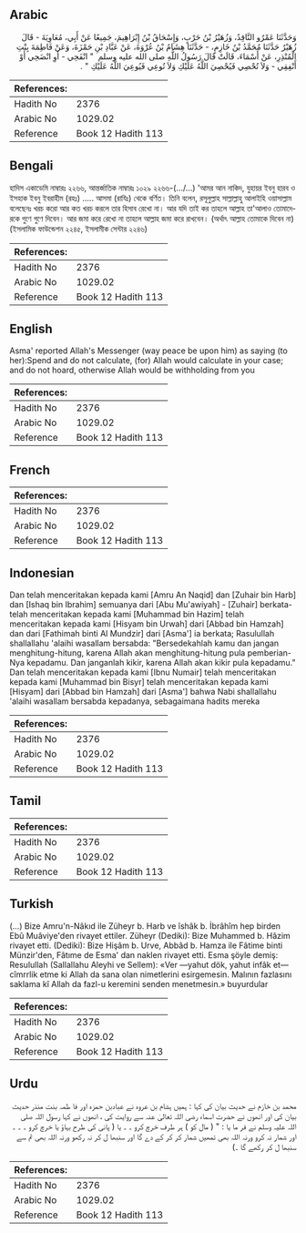 ## Arabic


<div dir="rtl" lang="ar" style={{fontSize:'larger',backgroundColor:'#f8f9fa',padding:20}}>
وَحَدَّثَنَا عَمْرٌو النَّاقِدُ، وَزُهَيْرُ بْنُ حَرْبٍ، وَإِسْحَاقُ بْنُ إِبْرَاهِيمَ، جَمِيعًا عَنْ أَبِي، مُعَاوِيَةَ - قَالَ زُهَيْرٌ حَدَّثَنَا مُحَمَّدُ بْنُ خَازِمٍ، - حَدَّثَنَا هِشَامُ بْنُ عُرْوَةَ، عَنْ عَبَّادِ بْنِ حَمْزَةَ، وَعَنْ فَاطِمَةَ بِنْتِ الْمُنْذِرِ، عَنْ أَسْمَاءَ، قَالَتْ قَالَ رَسُولُ اللَّهِ صلى الله عليه وسلم ‏ "‏ انْفَحِي - أَوِ انْضَحِي أَوْ أَنْفِقِي - وَلاَ تُحْصِي فَيُحْصِيَ اللَّهُ عَلَيْكِ وَلاَ تُوعِي فَيُوعِيَ اللَّهُ عَلَيْكِ ‏"‏ ‏.‏
</div>
<div style={{backgroundColor:'#f8f9fa',padding:20, marginBottom: 10}}><table> <thead> <tr> <th>References:</th> <th></th> </tr> </thead> <tbody><tr><td>Hadith No</td><td>2376</td></tr><tr><td>Arabic No</td><td>1029.02</td></tr><tr><td>Reference</td><td>Book 12 Hadith 113</td></tr></tbody></table></div>

## Bengali


<div dir="ltr" lang="bn" style={{fontSize:'larger',backgroundColor:'#f8f9fa',padding:20}}>
হাদিস একাডেমি নাম্বারঃ ২২৬৬, আন্তর্জাতিক নাম্বারঃ ১০২৯ ২২৬৬-(.../...) 'আমর আন নাকিদ, যুহায়র ইবনু হারব ও ইসহাক ইবনু ইবরাহীম (রহঃ) ..... আসমা (রাযিঃ) থেকে বর্ণিত। তিনি বলেন, রসূলুল্লাহ সাল্লাল্লাহু আলাইহি ওয়াসাল্লাম বলেছেনঃ খরচ করো আর কত খরচ করলে তার হিসাব রেখো না। আর যদি তাই কর তাহলে আল্লাহ তা'আলাও তোমাদেরকে গুণে গুণে দিবেন। আর জমা করে রেখো না তাহলে আল্লাহ জমা করে রাখবেন। (অর্থাৎ আল্লাহ তোমাকে দিবেন না) (ইসলামিক ফাউন্ডেশন ২২৪৫, ইসলামীক সেন্টার ২২৪৬)
</div>
<div style={{backgroundColor:'#f8f9fa',padding:20, marginBottom: 10}}><table> <thead> <tr> <th>References:</th> <th></th> </tr> </thead> <tbody><tr><td>Hadith No</td><td>2376</td></tr><tr><td>Arabic No</td><td>1029.02</td></tr><tr><td>Reference</td><td>Book 12 Hadith 113</td></tr></tbody></table></div>

## English


<div dir="ltr" lang="en" style={{fontSize:'larger',backgroundColor:'#f8f9fa',padding:20}}>
Asma' reported Allah's Messenger (way peace be upon him) as saying (to her):Spend and do not calculate, (for) Allah would calculate in your case; and do not hoard, otherwise Allah would be withholding from you
</div>
<div style={{backgroundColor:'#f8f9fa',padding:20, marginBottom: 10}}><table> <thead> <tr> <th>References:</th> <th></th> </tr> </thead> <tbody><tr><td>Hadith No</td><td>2376</td></tr><tr><td>Arabic No</td><td>1029.02</td></tr><tr><td>Reference</td><td>Book 12 Hadith 113</td></tr></tbody></table></div>

## French


<div dir="ltr" lang="fr" style={{fontSize:'larger',backgroundColor:'#f8f9fa',padding:20}}>

</div>
<div style={{backgroundColor:'#f8f9fa',padding:20, marginBottom: 10}}><table> <thead> <tr> <th>References:</th> <th></th> </tr> </thead> <tbody><tr><td>Hadith No</td><td>2376</td></tr><tr><td>Arabic No</td><td>1029.02</td></tr><tr><td>Reference</td><td>Book 12 Hadith 113</td></tr></tbody></table></div>

## Indonesian


<div dir="ltr" lang="id" style={{fontSize:'larger',backgroundColor:'#f8f9fa',padding:20}}>
Dan telah menceritakan kepada kami [Amru An Naqid] dan [Zuhair bin Harb] dan [Ishaq bin Ibrahim] semuanya dari [Abu Mu'awiyah] - [Zuhair] berkata- telah menceritakan kepada kami [Muhammad bin Hazim] telah menceritakan kepada kami [Hisyam bin Urwah] dari [Abbad bin Hamzah] dan dari [Fathimah binti Al Mundzir] dari [Asma'] ia berkata; Rasulullah shallallahu 'alaihi wasallam bersabda: "Bersedekahlah kamu dan jangan menghitung-hitung, karena Allah akan menghitung-hitung pula pemberian-Nya kepadamu. Dan janganlah kikir, karena Allah akan kikir pula kepadamu." Dan telah menceritakan kepada kami [Ibnu Numair] telah menceritakan kepada kami [Muhammad bin Bisyr] telah menceritakan kepada kami [Hisyam] dari [Abbad bin Hamzah] dari [Asma'] bahwa Nabi shallallahu 'alaihi wasallam bersabda kepadanya, sebagaimana hadits mereka
</div>
<div style={{backgroundColor:'#f8f9fa',padding:20, marginBottom: 10}}><table> <thead> <tr> <th>References:</th> <th></th> </tr> </thead> <tbody><tr><td>Hadith No</td><td>2376</td></tr><tr><td>Arabic No</td><td>1029.02</td></tr><tr><td>Reference</td><td>Book 12 Hadith 113</td></tr></tbody></table></div>

## Tamil


<div dir="ltr" lang="ta" style={{fontSize:'larger',backgroundColor:'#f8f9fa',padding:20}}>

</div>
<div style={{backgroundColor:'#f8f9fa',padding:20, marginBottom: 10}}><table> <thead> <tr> <th>References:</th> <th></th> </tr> </thead> <tbody><tr><td>Hadith No</td><td>2376</td></tr><tr><td>Arabic No</td><td>1029.02</td></tr><tr><td>Reference</td><td>Book 12 Hadith 113</td></tr></tbody></table></div>

## Turkish


<div dir="ltr" lang="tr" style={{fontSize:'larger',backgroundColor:'#f8f9fa',padding:20}}>
(…) Bize Amru'n-Nâkıd ile Züheyr b. Harb ve îshâk b. İbrâhîm hep birden Ebû Muâviye'den rivayet ettiler. Züheyr (Dediki): Bize Muhammed b. Hâzim rivayet etti. (Dediki): Bize Hişâm b. Urve, Abbâd b. Hamza ile Fâtime binti Münzir'den, Fâtıme de Esma' dan naklen rivayet etti. Esma şöyle demiş: Resulullah (Sallallahu Aleyhi ve Sellem): «Ver —yahut dök, yahut infâk et— cîmrrlik etme ki Allah da sana olan nimetlerini esirgemesin. Malının fazlasını saklama kî Allah da fazl-u keremini senden menetmesin.» buyurdular
</div>
<div style={{backgroundColor:'#f8f9fa',padding:20, marginBottom: 10}}><table> <thead> <tr> <th>References:</th> <th></th> </tr> </thead> <tbody><tr><td>Hadith No</td><td>2376</td></tr><tr><td>Arabic No</td><td>1029.02</td></tr><tr><td>Reference</td><td>Book 12 Hadith 113</td></tr></tbody></table></div>

## Urdu


<div dir="rtl" lang="ur" style={{fontSize:'larger',backgroundColor:'#f8f9fa',padding:20}}>
محمد بن خازم نے حدیث بیان کی کہا : ہمیں ہشام بن عروہ نے عبادبن حمزہ اور فا طمہ بنت منذر حدیث بیان کی اور انھوں نے حضرت اسماء رضی اللہ تعالیٰ عنہ سے روایت کی ، انھوں نے کہا رسول اللہ صلی اللہ علیہ وسلم نے فر ما یا : " ( مال کو ) ہر طرف خرچ کرو ۔ ۔ یا ( پانی کی طرح بہاؤ یا خرچ کرو ۔ ۔ ۔ اور شمار نہ کرو ورنہ اللہ بھی تمھیں شمار کر کر کے دے گا اور سنبھا ل کر نہ رکھو ورنہ اللہ بھی تم سے سنبھا ل کر رکھے گا ۔)
</div>
<div style={{backgroundColor:'#f8f9fa',padding:20, marginBottom: 10}}><table> <thead> <tr> <th>References:</th> <th></th> </tr> </thead> <tbody><tr><td>Hadith No</td><td>2376</td></tr><tr><td>Arabic No</td><td>1029.02</td></tr><tr><td>Reference</td><td>Book 12 Hadith 113</td></tr></tbody></table></div>